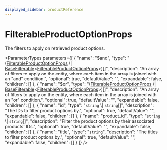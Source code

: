 ```yaml
---
displayed_sidebar: productReference
---
```



# FilterableProductOptionProps

The filters to apply on retrieved product options.

<ParameterTypes parameters={[
  {
    "name": "$and",
    "type": "([FilterableProductOptionProps](product.FilterableProductOptionProps.mdx) \\| [BaseFilterable](product.BaseFilterable.mdx)&#60;[FilterableProductOptionProps](product.FilterableProductOptionProps.mdx)&#62;)[]",
    "description": "An array of filters to apply on the entity, where each item in the array is joined with an \"and\" condition.",
    "optional": true,
    "defaultValue": "",
    "expandable": false,
    "children": []
  },
  {
    "name": "$or",
    "type": "([FilterableProductOptionProps](product.FilterableProductOptionProps.mdx) \\| [BaseFilterable](product.BaseFilterable.mdx)&#60;[FilterableProductOptionProps](product.FilterableProductOptionProps.mdx)&#62;)[]",
    "description": "An array of filters to apply on the entity, where each item in the array is joined with an \"or\" condition.",
    "optional": true,
    "defaultValue": "",
    "expandable": false,
    "children": []
  },
  {
    "name": "id",
    "type": "`string` \\| `string`[]",
    "description": "The IDs to filter product options by.",
    "optional": true,
    "defaultValue": "",
    "expandable": false,
    "children": []
  },
  {
    "name": "product_id",
    "type": "`string` \\| `string`[]",
    "description": "Filter the product options by their associated products' IDs.",
    "optional": true,
    "defaultValue": "",
    "expandable": false,
    "children": []
  },
  {
    "name": "title",
    "type": "`string`",
    "description": "The titles to filter product options by.",
    "optional": true,
    "defaultValue": "",
    "expandable": false,
    "children": []
  }
]} />
